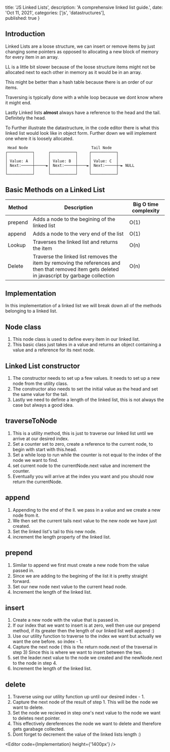   title: 'JS Linked Lists',
  description: 'A comprehensive linked list guide.',
  date: 'Oct 11, 2021',
  categories: ['js', 'datastructures'],  
  published: true
}


<Section>

  <LeftSection size={4}>

  ## Introduction 
  Linked Lists are a loose structure, we can insert or remove items by just changing some pointers as opposed to allocating a new block of memory for every item in an array. 

  LL is a little bit slower because of the loose structure items might not be allocated next to each other in memory as it would be in an array.

  This might be better than a hash table because there is an order of our items.
  
  Traversing is typically done with a while loop because we dont know where it might end.

  Lastly Linked lists **almost** always have a reference to the head and the tail. Definitely the head.

  To Further illustrate the datastructure, in the code editor there is what this linked list would look like in object form. Further down we will implement one where it is loosely allocated.
  
  </LeftSection>

  <RightSection size={8}>

     Head Node                            Tail Node
    ┌───────────┐      ┌───────────┐     ┌───────────┐
    │           │      │           │     │           │
    │ Value: A  │      │ Value: B  │     │ Value: C  │
    │ Next:─────┼─────►│ Next:─────┼────►│ Next:─────┼─► NULL
    │           │      │           │     │           │
    └───────────┘      └───────────┘     └───────────┘
  
  <Editor code={LinkedList} />

  </RightSection>

</Section>


<Section>
  
  <CenterSection>

  ## Basic Methods on a Linked List


  | Method  | Description                                                  | Big O time complexity |
  | ------- | ------------------------------------------------------------ | --------------------- |
  | prepend | Adds a node to the begining of the linked list               | O(1)                  |
  | append  | Adds a node to the very end of the list                      | O(1)                  |
  | Lookup  | Traverses the linked list and returns the item               | O(n)                  |
  | Delete  | Traverse the linked list removes the item by removing the references and then that removed item gets deleted in javascript by garbage collection | O(n)                  |
    

  </CenterSection>

</Section>

<Section>

  <LeftSection size={4}>

  # Implementation

  In this implementation of a linked list we will break down all of the methods belonging to a linked list.

  ## Node class
  1. This node class is used to define every item in our linked list.
  2. This basic class just takes in a value and returns an object containing a value and a reference for its next node.


  ## Linked List constructor
  1. The constructor needs to set up a few values. It needs to set up a new node from the utility class. 
  2. The constructor also needs to set the initial value as the head and set the same value for the tail.
  3. Lastly we need to definte a length of the linked list, this is not always the case but always a good idea.


  ## traverseToNode
  1. This is a utility method, this is just to traverse our linked list until we arrive at our desired index.
  2. Set a counter set to zero, create a reference to the current node, to begin with start with this.head.
  3. Set a while loop to run while the counter is not equal to the index of the node we want to find.
  4. set current node to the currentNode.next value and increment the counter.
  5. Eventually you will arrive at the index you want and you should now return the currentNode.


  ## append
  1. Appending to the end of the ll. we pass in a value and we create a new node from it.
  2. We then set the current tails next value to the new node we have just created.
  3. Set the linked list's tail to this new node.
  4. increment the length property of the linked list.


  ## prepend
  1. Similar to append we first must create a new node from the value passed in.
  2. Since we are adding to the begining of the list it is pretty straight forward.
  3. Set our new node next value to the current head node.
  4. Increment the length of the linked list.


  ## insert
  1. Create a new node with the value that is passed in.
  2. If our index that we want to insert is at zero, well then use our prepend method, if its greater then the length of our linked list well append :)
  3. Use our utility function to traverse to the index we want but actually we want the one before. so index - 1.
  4. Capture the next node ( this is the return node.next of the traversal in step 3) Since this is where we want to insert between the two.
  5. set the leader.next value to the node we created and the newNode.next to the node in step 4. 
  6. Increment the length of the linked list.


  ## delete
  1. Traverse using our utility function up until our desired index - 1.
  2. Capture the next node of the result of step 1. This will be the node we want to delete.
  3. Set the node we recieved in step one's next value to the node we want to deletes next pointer.
  4. This effectively dereferences the node we want to delete and therefore gets garabage collected. 
  5. Dont forget to decrement the value of the linked lists length :)

  

  </LeftSection>

  <RightSection size={8}>
  
  <Editor code={Implementation} height={'1400px'} />

  </RightSection>

</Section>